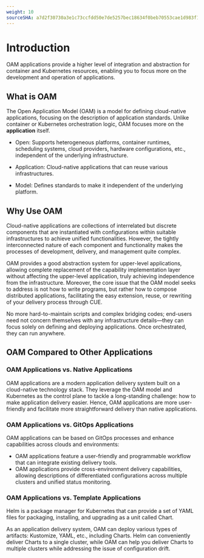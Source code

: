 ```yaml
---
weight: 10
sourceSHA: a7d2f30730a3e1c73ccfdd50e7de5257bec18634f0beb70553cae1d983f168a3
---
```


# Introduction

OAM applications provide a higher level of integration and abstraction for container and Kubernetes resources, enabling you to focus more on the development and operation of applications.

## What is OAM

The Open Application Model (OAM) is a model for defining cloud-native applications, focusing on the description of application standards. Unlike container or Kubernetes orchestration logic, OAM focuses more on the **application** itself.

- Open: Supports heterogeneous platforms, container runtimes, scheduling systems, cloud providers, hardware configurations, etc., independent of the underlying infrastructure.

- Application: Cloud-native applications that can reuse various infrastructures.

- Model: Defines standards to make it independent of the underlying platform.

## Why Use OAM

Cloud-native applications are collections of interrelated but discrete components that are instantiated with configurations within suitable infrastructures to achieve unified functionalities. However, the tightly interconnected nature of each component and functionality makes the processes of development, delivery, and management quite complex.

OAM provides a good abstraction system for upper-level applications, allowing complete replacement of the capability implementation layer without affecting the upper-level application, truly achieving independence from the infrastructure. Moreover, the core issue that the OAM model seeks to address is not how to write programs, but rather how to compose distributed applications, facilitating the easy extension, reuse, or rewriting of your delivery process through CUE.

No more hard-to-maintain scripts and complex bridging codes; end-users need not concern themselves with any infrastructure details—they can focus solely on defining and deploying applications. Once orchestrated, they can run anywhere.

## OAM Compared to Other Applications

### OAM Applications vs. Native Applications

OAM applications are a modern application delivery system built on a cloud-native technology stack. They leverage the OAM model and Kubernetes as the control plane to tackle a long-standing challenge: how to make application delivery easier. Hence, OAM applications are more user-friendly and facilitate more straightforward delivery than native applications.

### OAM Applications vs. GitOps Applications

OAM applications can be based on GitOps processes and enhance capabilities across clouds and environments:

- OAM applications feature a user-friendly and programmable workflow that can integrate existing delivery tools.
- OAM applications provide cross-environment delivery capabilities, allowing descriptions of differentiated configurations across multiple clusters and unified status monitoring.

### OAM Applications vs. Template Applications

Helm is a package manager for Kubernetes that can provide a set of YAML files for packaging, installing, and upgrading as a unit called Chart.

As an application delivery system, OAM can deploy various types of artifacts: Kustomize, YAML, etc., including Charts. Helm can conveniently deliver Charts to a single cluster, while OAM can help you deliver Charts to multiple clusters while addressing the issue of configuration drift.
